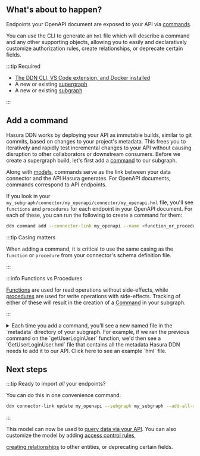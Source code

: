 ## What's about to happen?

Endpoints your OpenAPI document are exposed to your API via [commands](/supergraph-modeling/commands).

You can use the CLI to generate an `hml` file which will describe a command and any other supporting objects, allowing
you to easily and declaratively customize authorization rules, create relationships, or deprecate certain fields.

:::tip Required

- [The DDN CLI, VS Code extension, and Docker installed](/getting-started/prerequisites)
- A new or existing [supergraph](/getting-started/init-supergraph)
- A new or existing [subgraph](/getting-started/init-subgraph)

:::

## Add a command

Hasura DDN works by deploying your API as immutable builds, similar to git commits, based on changes to your project's
metadata. This frees you to iteratively and rapidly test incremental changes to your API without causing disruption
to other collaborators or downstream consumers. Before we create a supergraph build, let's first add a
[command](supergraph-modeling/commands/) to our subgraph.

Along with [models](supergraph-modeling/models/), commands serve as the link between your data connector and the
API Hasura generates. For OpenAPI documents, commands correspond to API endpoints.

If you look in your `my_subgraph/connector/my_openapi/connector/my_openapi.hml` file, you'll see `functions` and
`procedures` for each endpoint in your OpenAPI document. For each of these, you can run the following to create a
command for them:

```bash
ddn command add --connector-link my_openapi --name <function_or_procedure>
```

:::tip Casing matters

When adding a command, it is critical to use the same casing as the `function` or `procedure` from your connector's
schema definition file.

:::

:::info Functions vs Procedures

[Functions](/glossary/#function) are used for read operations without side-effects, while
[procedures](/glossary/#procedure) are used for write operations with side-effects. Tracking of either of these will
result in the creation of a [Command](/glossary/#command) in your subgraph.

:::

<details>
  <summary>
    Each time you add a command, you'll see a new named file in the `metadata` directory of your subgraph. For example,
    if we ran the previous command on the `getUserLoginUser` function, we'd then see a `GetUserLoginUser.hml` file that contains
    all the metadata Hasura DDN needs to add it to our API. Click here to see an example `hml` file.
  </summary>

```yaml
# GetUserLoginUser.hml
---
kind: ObjectType
version: v1
definition:
  name: GetUserLoginUserQuery
  fields:
    - name: password
      type: String
      description: The password for login in clear text
    - name: username
      type: String
      description: The user name for login
  graphql:
    typeName: MySubgraph_GetUserLoginUserQuery
    inputTypeName: MySubgraph_GetUserLoginUserQueryInput
  dataConnectorTypeMapping:
    - dataConnectorName: my_openapi
      dataConnectorObjectType: getUserLoginUser_query

---
kind: TypePermissions
version: v1
definition:
  typeName: GetUserLoginUserQuery
  permissions:
    - role: admin
      output:
        allowedFields:
          - password
          - username

---
kind: Command
version: v1
definition:
  name: GetUserLoginUser
  outputType: String!
  arguments:
    - name: headers
      type: Json
    - name: query
      type: GetUserLoginUserQuery!
  source:
    dataConnectorName: my_openapi
    dataConnectorCommand:
      function: getUserLoginUser
  graphql:
    rootFieldName: mySubgraph_getUserLoginUser
    rootFieldKind: Query
  description: Logs user into the system

---
kind: CommandPermissions
version: v1
definition:
  commandName: GetUserLoginUser
  permissions:
    - role: admin
      allowExecution: true


```

</details>

## Next steps

:::tip Ready to import _all_ your endpoints?

You can do this in one convenience command:

```bash
ddn connector-link update my_openapi --subgraph my_subgraph --add-all-resources
```

:::

This model can now be used to [query data via your API](/getting-started/build-your-api). You
can also customize the model by adding [access control rules](/getting-started/add-permissions),

[creating relationships](/getting-started/create-a-relationship) to other entities, or deprecating certain fields.